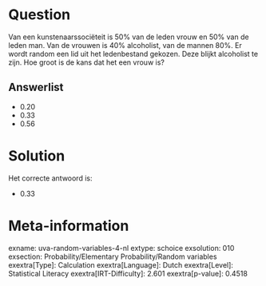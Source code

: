 Question
========

Van een kunstenaarssociëteit is 50% van de leden vrouw en 50% van de
leden man. Van de vrouwen is 40% alcoholist, van de mannen 80%. Er wordt
random een lid uit het ledenbestand gekozen. Deze blijkt alcoholist te
zijn. Hoe groot is de kans dat het een vrouw is?

Answerlist
----------

* 0.20
* 0.33
* 0.56

Solution
========

Het correcte antwoord is: 

* 0.33

Meta-information
================
exname: uva-random-variables-4-nl
extype: schoice
exsolution: 010
exsection: Probability/Elementary Probability/Random variables
exextra[Type]: Calculation
exextra[Language]: Dutch
exextra[Level]: Statistical Literacy
exextra[IRT-Difficulty]: 2.601
exextra[p-value]: 0.4518
